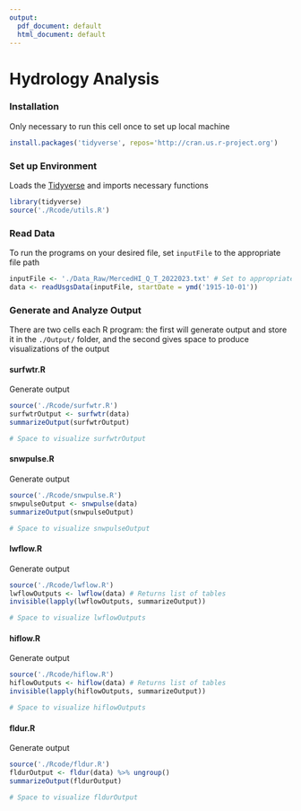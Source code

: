 ```yaml
---
output:
  pdf_document: default
  html_document: default
---
```

# Hydrology Analysis

### Installation
Only necessary to run this cell once to set up local machine
```r
install.packages('tidyverse', repos='http://cran.us.r-project.org')
```

### Set up Environment
Loads the [Tidyverse](https://www.tidyverse.org/) and imports necessary functions
```r
library(tidyverse)
source('./Rcode/utils.R')
```

### Read Data
To run the programs on your desired file, set `inputFile` to the appropriate file path
```r
inputFile <- './Data_Raw/MercedHI_Q_T_2022023.txt' # Set to appropriate file
data <- readUsgsData(inputFile, startDate = ymd('1915-10-01'))
```

### Generate and Analyze Output
There are two cells each R program: the first will generate output and store it in the `./Output/` folder,
and the second gives space to produce visualizations of the output

#### surfwtr.R
Generate output
```r
source('./Rcode/surfwtr.R')
surfwtrOutput <- surfwtr(data)
summarizeOutput(surfwtrOutput)
```

```r
# Space to visualize surfwtrOutput
```

#### snwpulse.R
Generate output
```r
source('./Rcode/snwpulse.R')
snwpulseOutput <- snwpulse(data)
summarizeOutput(snwpulseOutput)
```

```r
# Space to visualize snwpulseOutput
```

#### lwflow.R
Generate output
```r
source('./Rcode/lwflow.R')
lwflowOutputs <- lwflow(data) # Returns list of tables
invisible(lapply(lwflowOutputs, summarizeOutput))
```

```r
# Space to visualize lwflowOutputs
```

#### hiflow.R
Generate output
```r
source('./Rcode/hiflow.R')
hiflowOutputs <- hiflow(data) # Returns list of tables
invisible(lapply(hiflowOutputs, summarizeOutput))
```

```r
# Space to visualize hiflowOutputs
```

#### fldur.R
Generate output
```r
source('./Rcode/fldur.R')
fldurOutput <- fldur(data) %>% ungroup()
summarizeOutput(fldurOutput)
```

```r
# Space to visualize fldurOutput
```

